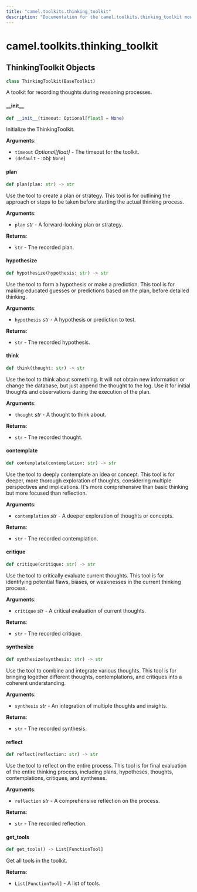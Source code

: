 ```yaml
---
title: "camel.toolkits.thinking_toolkit"
description: "Documentation for the camel.toolkits.thinking_toolkit module"
---
```


<a id="camel.toolkits.thinking_toolkit"></a>

# camel.toolkits.thinking\_toolkit

<a id="camel.toolkits.thinking_toolkit.ThinkingToolkit"></a>

## ThinkingToolkit Objects

```python
class ThinkingToolkit(BaseToolkit)
```

A toolkit for recording thoughts during reasoning processes.

<a id="camel.toolkits.thinking_toolkit.ThinkingToolkit.__init__"></a>

#### \_\_init\_\_

```python
def __init__(timeout: Optional[float] = None)
```

Initialize the ThinkingToolkit.

**Arguments**:

- `timeout` _Optional[float]_ - The timeout for the toolkit.
- `(default` - :obj: `None`)

<a id="camel.toolkits.thinking_toolkit.ThinkingToolkit.plan"></a>

#### plan

```python
def plan(plan: str) -> str
```

Use the tool to create a plan or strategy.
This tool is for outlining the approach or steps to be taken before
starting the actual thinking process.

**Arguments**:

- `plan` _str_ - A forward-looking plan or strategy.
  

**Returns**:

- `str` - The recorded plan.

<a id="camel.toolkits.thinking_toolkit.ThinkingToolkit.hypothesize"></a>

#### hypothesize

```python
def hypothesize(hypothesis: str) -> str
```

Use the tool to form a hypothesis or make a prediction.
This tool is for making educated guesses or predictions based on
the plan, before detailed thinking.

**Arguments**:

- `hypothesis` _str_ - A hypothesis or prediction to test.
  

**Returns**:

- `str` - The recorded hypothesis.

<a id="camel.toolkits.thinking_toolkit.ThinkingToolkit.think"></a>

#### think

```python
def think(thought: str) -> str
```

Use the tool to think about something.
It will not obtain new information or change the database, but just
append the thought to the log. Use it for initial thoughts and
observations during the execution of the plan.

**Arguments**:

- `thought` _str_ - A thought to think about.
  

**Returns**:

- `str` - The recorded thought.

<a id="camel.toolkits.thinking_toolkit.ThinkingToolkit.contemplate"></a>

#### contemplate

```python
def contemplate(contemplation: str) -> str
```

Use the tool to deeply contemplate an idea or concept.
This tool is for deeper, more thorough exploration of thoughts,
considering multiple perspectives and implications. It's more
comprehensive than basic thinking but more focused than reflection.

**Arguments**:

- `contemplation` _str_ - A deeper exploration of thoughts or concepts.
  

**Returns**:

- `str` - The recorded contemplation.

<a id="camel.toolkits.thinking_toolkit.ThinkingToolkit.critique"></a>

#### critique

```python
def critique(critique: str) -> str
```

Use the tool to critically evaluate current thoughts.
This tool is for identifying potential flaws, biases, or
weaknesses in the current thinking process.

**Arguments**:

- `critique` _str_ - A critical evaluation of current thoughts.
  

**Returns**:

- `str` - The recorded critique.

<a id="camel.toolkits.thinking_toolkit.ThinkingToolkit.synthesize"></a>

#### synthesize

```python
def synthesize(synthesis: str) -> str
```

Use the tool to combine and integrate various thoughts.
This tool is for bringing together different thoughts, contemplations,
and critiques into a coherent understanding.

**Arguments**:

- `synthesis` _str_ - An integration of multiple thoughts and insights.
  

**Returns**:

- `str` - The recorded synthesis.

<a id="camel.toolkits.thinking_toolkit.ThinkingToolkit.reflect"></a>

#### reflect

```python
def reflect(reflection: str) -> str
```

Use the tool to reflect on the entire process.
This tool is for final evaluation of the entire thinking process,
including plans, hypotheses, thoughts, contemplations, critiques,
and syntheses.

**Arguments**:

- `reflection` _str_ - A comprehensive reflection on the process.
  

**Returns**:

- `str` - The recorded reflection.

<a id="camel.toolkits.thinking_toolkit.ThinkingToolkit.get_tools"></a>

#### get\_tools

```python
def get_tools() -> List[FunctionTool]
```

Get all tools in the toolkit.

**Returns**:

- `List[FunctionTool]` - A list of tools.

